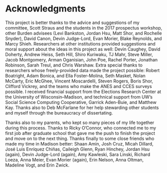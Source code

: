 # Acknowledgments {-}

This project is better thanks to the advice and suggestions of my committee, Scott Straus and the students in the 2017 prospectus workshop, other Burden advisees (Levi Bankston, Jordan Hsu, Matt Shor, and Rochelle Snyder), David Canon, Devin Judge-Lord, Evan Morier, Blake Reynolds, and Marcy Shieh. 
Researchers at other institutions provided suggestions and moral support about the ideas in this project as well: Devin Caughey, David Doherty, Andrew Heiss, Seth Hill, Shiro Kuriwaku, TJ Mahr, Steve Miller, Jacob Montgomery, Arman Oganisian, John Poe, Rachel Porter, Jonathan Robinson, Sarah Treul, and Chris Warshaw.
Extra special thanks to researchers whose freely-provided data made the project possible: Robert Boatright, Adam Bonica, and Ella Foster-Molina, Seth Masket, Nolan McCarty, Eric McGhee, Vincent Moscardelli, Steven Rogers, Boris Shor, Clifford Vickrey, and the teams who make the ANES and CCES surveys possible.
I received financial support from the Elections Research Center at the University of Wisconsin–Madison, and technical support from UW's Social Science Computing Cooperative, Garrick Aden-Buie, and Matthew Kay.
Thanks also to Deb McFarlane for her help stewarding other students and myself through the bureaucracy of dissertating.

Thanks also to my parents, who kept so many pieces of my life together during this process.
Thanks to Ricky O'Connor, who connected me to my first job after graduate school that gave me the push to finish the project and move on to the next thing.
Thanks finally to some close friends who made my time in Madison better: Shaan Amin, Josh Cruz, Micah Dillard, José Luis Enríquez Chiñas, Caileigh Glenn, Ryan Hinchey, Jordan Hsu (again), Devin Judge-Lord (again), Amy Kawleski, Sara Linski, Richard Loeza, Anna Meier, Evan Morier (again), Erin Nelson, Anna Oltman, Madeline Vogt, and Erin Zwick.